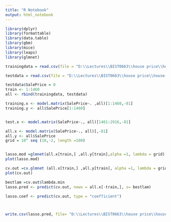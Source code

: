 ---
title: "R Notebook"
output: html_notebook
---
```{r}
library(dplyr)
library(formattable)
library(data.table)
library(gbm)
library(mice)
library(leaps)
library(glmnet)
```

```{r}
trainingdata = read.csv(file = "D:\\Lectures\\BIST0663\\house price\\house-prices-advanced-regression-techniques\\train.csv", header = T,stringsAsFactors=TRUE,na.strings = "?")

testdata = read.csv(file = "D:\\Lectures\\BIST0663\\house price\\house-prices-advanced-regression-techniques\\test.csv", header = T,stringsAsFactors=TRUE,na.strings = "?")
```


```{r}
testdata$SalePrice = 0
train <- 1:1460
all <- rbind(trainingdata, testdata)
```



```{r}

training.x <- model.matrix(SalePrice~. ,all)[1:1460,-81]
training.y <- all$SalePrice[1:1460]



```

```{r}
test.x <- model.matrix(SalePrice~., all)[1461:2916,-81]

all.x <- model.matrix(SalePrice~., all)[,-81]
all.y <- all$SalePrice
grid = 10^ seq (10,-2, length =100)


lasso.mod =glmnet(all.x[train,] ,all.y[train],alpha =1, lambda = grid)
plot(lasso.mod)

```



```{r}
cv.out =cv.glmnet (all.x[train,] ,all.y[train], alpha =1, lambda = grid)
plot(cv.out)
```

```{r}
bestlam =cv.out$lambda.min
lasso.pred <- predict(cv.out, newx = all.x[-train,], s= bestlam)

lasso.coef <- predict(cv.out, type = "coefficient")



write.csv(lasso.pred, file= "D:\\Lectures\\BIST0663\\house price\\house-prices-advanced-regression-techniques\\lasso.csv")
```

